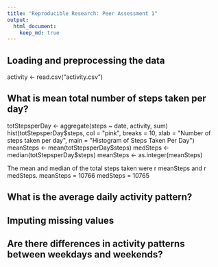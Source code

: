 ```yaml
---
title: "Reproducible Research: Peer Assessment 1"
output: 
  html_document:
    keep_md: true
---
```



## Loading and preprocessing the data

activity <- read.csv("activity.csv")

## What is mean total number of steps taken per day?

totStepsperDay <- aggregate(steps ~ date, activity, sum)
  hist(totStepsperDay$steps, col = "pink", breaks = 10, xlab = "Number of steps    taken per day", main = "Histogram of Steps Taken Per Day")
meanSteps <- mean(totStepsperDay$steps)
medSteps <- median(totStepsperDay$steps)
meanSteps <- as.integer(meanSteps)

The mean and median of the total steps taken were r meanSteps and r medSteps.
meanSteps = 10766
medSteps = 10765

## What is the average daily activity pattern?




## Imputing missing values



## Are there differences in activity patterns between weekdays and weekends?
